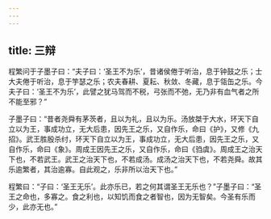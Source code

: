 ```yaml
---
---
---
```

title: 三辩
---




程繁问于子墨子曰：“夫子曰：‘圣王不为乐’，昔诸侯倦于听治，息于钟鼓之乐；士大夫倦于听治，息于竽瑟之乐；农夫春耕、夏耘、秋敛、冬藏，息于瓴缶之乐。今夫子曰：‘圣王不为乐’，此譬之犹马驾而不税，弓张而不弛，无乃非有血气者之所不能至邪？”

子墨子曰：“昔者尧舜有茅茨者，且以为礼，且以为乐。汤放桀于大水，环天下自立以为王，事成功立，无大后患，因先王之乐，又自作乐，命曰《护》，又修《九招》。武王胜殷杀纣，环天下自立以为王，事成功立，无大后患，因先王之乐，又自作乐，命曰《象》。周成王因先王之乐，又自作乐，命曰《驺虞》。周成王之治天下也，不若武王。武王之治天下也，不若成汤。成汤之治天下也，不若尧舜。故其乐逾繁者，其治逾寡。自此观之，乐非所以治天下也。”

程繁曰：“子曰：‘圣王无乐’。此亦乐已，若之何其谓圣王无乐也？”子墨子曰：“圣王之命也，多寡之。食之利也，以知饥而食之者智也，因为无智矣。今圣有乐而少，此亦无也。”